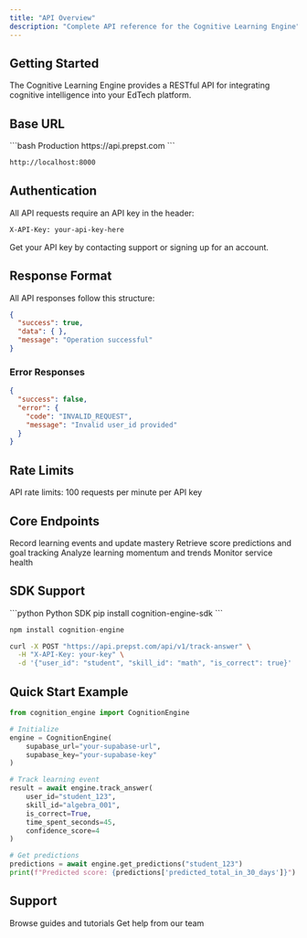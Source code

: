 ```yaml
---
title: "API Overview"
description: "Complete API reference for the Cognitive Learning Engine"
---
```


## Getting Started

The Cognitive Learning Engine provides a RESTful API for integrating cognitive intelligence into your EdTech platform.

## Base URL

<CodeGroup>
```bash Production
https://api.prepst.com
```

```bash Development
http://localhost:8000
```
</CodeGroup>

## Authentication

All API requests require an API key in the header:

```bash
X-API-Key: your-api-key-here
```

<Info>
Get your API key by contacting support or signing up for an account.
</Info>

## Response Format

All API responses follow this structure:

```json
{
  "success": true,
  "data": { },
  "message": "Operation successful"
}
```

### Error Responses

```json
{
  "success": false,
  "error": {
    "code": "INVALID_REQUEST",
    "message": "Invalid user_id provided"
  }
}
```

## Rate Limits

<Warning>
API rate limits: 100 requests per minute per API key
</Warning>

## Core Endpoints

<CardGroup cols={2}>
  <Card
    title="Track Answer"
    icon="pencil"
    href="/api-reference/endpoint/track-answer"
  >
    Record learning events and update mastery
  </Card>
  <Card
    title="Get Predictions"
    icon="crystal-ball"
    href="/api-reference/endpoint/predictions"
  >
    Retrieve score predictions and goal tracking
  </Card>
  <Card
    title="Learning Velocity"
    icon="gauge"
    href="/api-reference/endpoint/velocity"
  >
    Analyze learning momentum and trends
  </Card>
  <Card
    title="Health Check"
    icon="heart-pulse"
    href="/api-reference/endpoint/health"
  >
    Monitor service health
  </Card>
</CardGroup>

## SDK Support

<CodeGroup>
```python Python SDK
pip install cognition-engine-sdk
```

```javascript JavaScript SDK
npm install cognition-engine
```

```bash cURL
curl -X POST "https://api.prepst.com/api/v1/track-answer" \
  -H "X-API-Key: your-key" \
  -d '{"user_id": "student", "skill_id": "math", "is_correct": true}'
```
</CodeGroup>

## Quick Start Example

```python
from cognition_engine import CognitionEngine

# Initialize
engine = CognitionEngine(
    supabase_url="your-supabase-url",
    supabase_key="your-supabase-key"
)

# Track learning event
result = await engine.track_answer(
    user_id="student_123",
    skill_id="algebra_001",
    is_correct=True,
    time_spent_seconds=45,
    confidence_score=4
)

# Get predictions
predictions = await engine.get_predictions("student_123")
print(f"Predicted score: {predictions['predicted_total_in_30_days']}")
```

## Support

<CardGroup cols={2}>
  <Card
    title="Documentation"
    icon="book"
    href="/guides/overview"
  >
    Browse guides and tutorials
  </Card>
  <Card
    title="Contact Support"
    icon="envelope"
    href="mailto:support@cognition-engine.com"
  >
    Get help from our team
  </Card>
</CardGroup>
